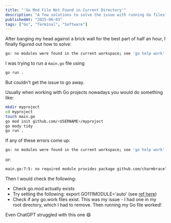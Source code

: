 ```yaml
---
title: "'Go Mod File Not Found in Current Directory'"
description: "A few solutions to solve the issue with running Go files"
publishedAt: "2025-06-03"
tags: ["Go", "Terminal", "Software"]
---
```


After banging my head against a brick wall for the best part of half an hour, I finally figured out how to solve:

```bash
go: no modules were found in the current workspace; see 'go help work'
```

I was trying to run a `main.go` file using

```bash
go run .
```

But couldn't get the issue to go away.

Usually when working with Go projects nowadays you would do something like:

```bash
mkdir myproject
cd myproject
touch main.go
go mod init github.com/<USERNAME>/myproject
go mody tidy
go run .
```

If any of these errors come up:

```bash
go: no modules were found in the current workspace; see 'go help work'
```

or:

```bash
main.go:7:5: no required module provides package github.com/charmbracelet/bubbletea: go.mod file not found in current directory or any parent directory; see 'go help modules'
```

Then I would check the following:

- Check go.mod actually exists
- Try setting the following: export GO111MODULE='auto' (see [ref here](https://janusworx.com/work/quick-fix-go-mod-file-not-found-in-current-directory/))
- Check if any go.work files exist. This was my issue - I had one in my root directory, which I had to remove. Then running my Go file worked!

Even ChatGPT struggled with this one 😄
